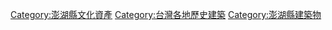 [[Category:澎湖縣文化資產|Category:澎湖縣文化資產]]
[[Category:台灣各地歷史建築|Category:台灣各地歷史建築]]
[[Category:澎湖縣建築物|Category:澎湖縣建築物]]